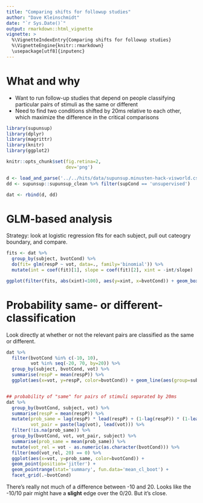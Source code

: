 ```yaml
---
title: "Comparing shifts for followup studies"
author: "Dave Kleinschmidt"
date: "`r Sys.Date()`"
output: rmarkdown::html_vignette
vignette: >
  %\VignetteIndexEntry{Comparing shifts for followup studies}
  %\VignetteEngine{knitr::rmarkdown}
  \usepackage[utf8]{inputenc}
---
```


# What and why

* Want to run follow-up studies that depend on people classifying particular pairs of stimuli as the same or different
* Need to find two conditions shifted by 20ms relative to each other, which maximize the difference in the critical comparisons

```r
library(supunsup)
library(dplyr)
library(magrittr)
library(knitr)
library(ggplot2)

knitr::opts_chunk$set(fig.retina=2,
                      dev='png')

d <- load_and_parse('../../hits/data/supunsup.minusten-hack-visworld.csv')
dd <- supunsup::supunsup_clean %>% filter(supCond == 'unsupervised')

dat <- rbind(d, dd)

```

# GLM-based analysis

Strategy: look at logistic regression fits for each subject, pull out cateogry boundary, and compare.

```r

fits <- dat %>%
  group_by(subject, bvotCond) %>%
  do(fit= glm(respP ~ vot, data=., family='binomial')) %>%
  mutate(int = coef(fit)[1], slope = coef(fit)[2], xint = -int/slope)

ggplot(filter(fits, abs(xint)<100), aes(y=xint, x=bvotCond)) + geom_boxplot() + geom_point(position='jitter') +coord_flip()

```

# Probability same- or different-classification

Look directly at whether or not the relevant pairs are classified as the same or different.

```r
dat %>%
  filter(bvotCond %in% c(-10, 10),
         vot %in% seq(-20, 70, by=20)) %>%
  group_by(subject, bvotCond, vot) %>% 
  summarise(respP = mean(respP)) %>%
  ggplot(aes(x=vot, y=respP, color=bvotCond)) + geom_line(aes(group=subject))


## probability of "same" for pairs of stimuli separated by 20ms
dat %>%
  group_by(bvotCond, subject, vot) %>%
  summarise(respP = mean(respP)) %>%
  mutate(prob_same = lag(respP) * lead(respP) + (1-lag(respP)) * (1-lead(respP)),
         vot_pair = paste(lag(vot), lead(vot))) %>%
  filter(!is.na(prob_same)) %>%
  group_by(bvotCond, vot, vot_pair, subject) %>%
  summarise(prob_same = mean(prob_same)) %>%
  mutate(vot_rel = vot - as.numeric(as.character(bvotCond))) %>%
  filter(mod(vot_rel, 20) == 0) %>%
  ggplot(aes(x=vot, y=prob_same, color=bvotCond)) +
  geom_point(position='jitter') +
  geom_pointrange(stat='summary', fun.data='mean_cl_boot') + 
  facet_grid(.~bvotCond)

```

There's really not much of a difference between -10 and 20.  Looks like the -10/10 pair might have a **slight** edge over the 0/20.  But it's close.
